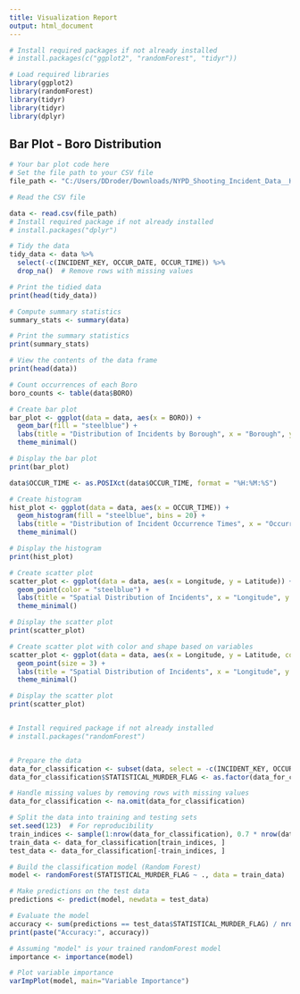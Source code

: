 ---
title: Visualization Report
output: html_document
---

```{r, echo=FALSE}
# Install required packages if not already installed
# install.packages(c("ggplot2", "randomForest", "tidyr"))

# Load required libraries
library(ggplot2)
library(randomForest)
library(tidyr)
library(tidyr)
library(dplyr)

```
## Bar Plot - Boro Distribution

```{r bar_plot, echo=FALSE}
# Your bar plot code here
# Set the file path to your CSV file
file_path <- "C:/Users/DDroder/Downloads/NYPD_Shooting_Incident_Data__Historic_.csv"
```

```{r}
# Read the CSV file

data <- read.csv(file_path)
# Install required package if not already installed
# install.packages("dplyr")

# Tidy the data
tidy_data <- data %>%
  select(-c(INCIDENT_KEY, OCCUR_DATE, OCCUR_TIME)) %>%
  drop_na()  # Remove rows with missing values

# Print the tidied data
print(head(tidy_data))

# Compute summary statistics
summary_stats <- summary(data)

# Print the summary statistics
print(summary_stats)

```
```{r}
# View the contents of the data frame
print(head(data))

```


```{r}

# Count occurrences of each Boro
boro_counts <- table(data$BORO)

# Create bar plot
bar_plot <- ggplot(data = data, aes(x = BORO)) +
  geom_bar(fill = "steelblue") +
  labs(title = "Distribution of Incidents by Borough", x = "Borough", y = "Count") +
  theme_minimal()

# Display the bar plot
print(bar_plot)
```

```{r}
data$OCCUR_TIME <- as.POSIXct(data$OCCUR_TIME, format = "%H:%M:%S")

# Create histogram
hist_plot <- ggplot(data = data, aes(x = OCCUR_TIME)) +
  geom_histogram(fill = "steelblue", bins = 20) +
  labs(title = "Distribution of Incident Occurrence Times", x = "Occurrence Time", y = "Count") +
  theme_minimal()

# Display the histogram
print(hist_plot)
```

```{r}
# Create scatter plot
scatter_plot <- ggplot(data = data, aes(x = Longitude, y = Latitude)) +
  geom_point(color = "steelblue") +
  labs(title = "Spatial Distribution of Incidents", x = "Longitude", y = "Latitude") +
  theme_minimal()

# Display the scatter plot
print(scatter_plot)
```

```{r}
# Create scatter plot with color and shape based on variables
scatter_plot <- ggplot(data = data, aes(x = Longitude, y = Latitude, color = BORO, shape = STATISTICAL_MURDER_FLAG)) +
  geom_point(size = 3) +
  labs(title = "Spatial Distribution of Incidents", x = "Longitude", y = "Latitude") +
  theme_minimal()

# Display the scatter plot
print(scatter_plot)



```
```{r}
# Install required package if not already installed
# install.packages("randomForest")


# Prepare the data
data_for_classification <- subset(data, select = -c(INCIDENT_KEY, OCCUR_DATE, OCCUR_TIME))
data_for_classification$STATISTICAL_MURDER_FLAG <- as.factor(data_for_classification$STATISTICAL_MURDER_FLAG)

# Handle missing values by removing rows with missing values
data_for_classification <- na.omit(data_for_classification)

# Split the data into training and testing sets
set.seed(123)  # For reproducibility
train_indices <- sample(1:nrow(data_for_classification), 0.7 * nrow(data_for_classification))
train_data <- data_for_classification[train_indices, ]
test_data <- data_for_classification[-train_indices, ]

# Build the classification model (Random Forest)
model <- randomForest(STATISTICAL_MURDER_FLAG ~ ., data = train_data)

# Make predictions on the test data
predictions <- predict(model, newdata = test_data)

# Evaluate the model
accuracy <- sum(predictions == test_data$STATISTICAL_MURDER_FLAG) / nrow(test_data)
print(paste("Accuracy:", accuracy))

```
```{r}
# Assuming "model" is your trained randomForest model
importance <- importance(model)

# Plot variable importance
varImpPlot(model, main="Variable Importance")

```